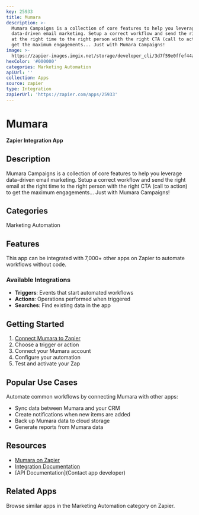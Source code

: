 ```yaml
---
key: 25933
title: Mumara
description: >-
  Mumara Campaigns is a collection of core features to help you leverage
  data-driven email marketing. Setup a correct workflow and send the right email
  at the right time to the right person with the right CTA (call to action) to
  get the maximum engagements... Just with Mumara Campaigns!
image: >-
  https://zapier-images.imgix.net/storage/developer_cli/3d7f59e0ffef44a2108a3910385d6a41_2.png?auto=format%2Ccompress&ixlib=python-3.0.0&q=50
hexColor: '#000000'
categories: Marketing Automation
apiUrl: ''
collection: Apps
source: zapier
type: Integration
zapierUrl: 'https://zapier.com/apps/25933'
---
```

# Mumara

**Zapier Integration App**

## Description

Mumara Campaigns is a collection of core features to help you leverage data-driven email marketing. Setup a correct workflow and send the right email at the right time to the right person with the right CTA (call to action) to get the maximum engagements... Just with Mumara Campaigns!

## Categories

Marketing Automation

## Features

This app can be integrated with 7,000+ other apps on Zapier to automate workflows without code.

### Available Integrations

- **Triggers**: Events that start automated workflows
- **Actions**: Operations performed when triggered
- **Searches**: Find existing data in the app

## Getting Started

1. [Connect Mumara to Zapier](https://zapier.com/apps/25933)
2. Choose a trigger or action
3. Connect your Mumara account
4. Configure your automation
5. Test and activate your Zap

## Popular Use Cases

Automate common workflows by connecting Mumara with other apps:

- Sync data between Mumara and your CRM
- Create notifications when new items are added
- Back up Mumara data to cloud storage
- Generate reports from Mumara data

## Resources

- [Mumara on Zapier](https://zapier.com/apps/25933)
- [Integration Documentation](https://zapier.com/apps/25933/integrations)
- [API Documentation](Contact app developer)

## Related Apps

Browse similar apps in the Marketing Automation category on Zapier.
